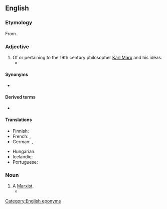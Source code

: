 ==English==
{{wikipedia|Karl Marx}}

===Etymology===
From {{suffix|en|Marx|ian}}.

===Adjective===
{{en-adj}}

# Of or pertaining to the 19th century philosopher [[w:Karl Marx|Karl Marx]] and his ideas. {{defdate|from 19th c.}}
#* {{quote-text|lang=en|year=2005|author=Bruce Philp|title=Reduction, Rationality and Game Theory in Marxian Economics|page=3|passage=But to use game theory in a '''Marxian''' setting requires more that simply adopting the tools and methods of non-cooperative game theory, root and branch.}}

====Synonyms====
* {{l|en|Marxist}}

====Derived terms====
* {{l|en|Marxian unemployment}}

====Translations====
{{trans-top|of or pertaining to Karl Marx and his ideas}}
* Finnish: {{t+|fi|marxilainen}}
* French: {{t+|fr|marxien|m}}, {{t+|fr|marxiste|m|f}}
* German: {{t|de|marxsch}}, {{t|de|Marx'sch}}
{{trans-mid}}
* Hungarian: {{t|hu|marxi}}
* Icelandic: {{t|is|marxískur|m}}
* Portuguese: {{t|pt|marxiano|m}}
{{trans-bottom}}

===Noun===
{{en-noun}}

# A [[Marxist#Noun|Marxist]]. {{defdate|from 19th c.}}
#* {{RQ:Fitzgerald Tender is the Night|chapter=V|page=215|passage=Hannan turned from the piano and said, winking at the others: "Mac thinks a '''Marxian''' is somebody who went to St Mark's school."}}

[[Category:English eponyms]]